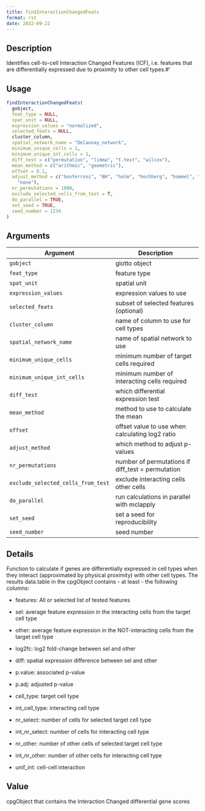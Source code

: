 ```yaml
--- 
title: findInteractionChangedFeats 
format: rst 
date: 2022-09-22 
--- 
```


## Description

Identifies cell-to-cell Interaction Changed Features (ICF),
 i.e. features that are differentially expressed due to proximity to other cell types.#'


## Usage

```r
findInteractionChangedFeats(
  gobject,
  feat_type = NULL,
  spat_unit = NULL,
  expression_values = "normalized",
  selected_feats = NULL,
  cluster_column,
  spatial_network_name = "Delaunay_network",
  minimum_unique_cells = 1,
  minimum_unique_int_cells = 1,
  diff_test = c("permutation", "limma", "t.test", "wilcox"),
  mean_method = c("arithmic", "geometric"),
  offset = 0.1,
  adjust_method = c("bonferroni", "BH", "holm", "hochberg", "hommel", "BY", "fdr",
    "none"),
  nr_permutations = 1000,
  exclude_selected_cells_from_test = T,
  do_parallel = TRUE,
  set_seed = TRUE,
  seed_number = 1234
)
```


## Arguments

Argument      |Description
------------- |----------------
`gobject`     |     giotto object
`feat_type`     |     feature type
`spat_unit`     |     spatial unit
`expression_values`     |     expression values to use
`selected_feats`     |     subset of selected features (optional)
`cluster_column`     |     name of column to use for cell types
`spatial_network_name`     |     name of spatial network to use
`minimum_unique_cells`     |     minimum number of target cells required
`minimum_unique_int_cells`     |     minimum number of interacting cells required
`diff_test`     |     which differential expression test
`mean_method`     |     method to use to calculate the mean
`offset`     |     offset value to use when calculating log2 ratio
`adjust_method`     |     which method to adjust p-values
`nr_permutations`     |     number of permutations if diff_test = permutation
`exclude_selected_cells_from_test`     |     exclude interacting cells other cells
`do_parallel`     |     run calculations in parallel with mclapply
`set_seed`     |     set a seed for reproducibility
`seed_number`     |     seed number


## Details

Function to calculate if genes are differentially expressed in cell types
 when they interact (approximated by physical proximity) with other cell types.
 The results data.table in the cpgObject contains - at least - the following columns:
   

*  features:  All or selected list of tested features   

*  sel:  average feature expression in the interacting cells from the target cell type    

*  other:  average feature expression in the NOT-interacting cells from the target cell type    

*  log2fc:  log2 fold-change between sel and other   

*  diff:  spatial expression difference between sel and other   

*  p.value:  associated p-value   

*  p.adj:  adjusted p-value   

*  cell_type:  target cell type   

*  int_cell_type:  interacting cell type   

*  nr_select:  number of cells for selected target cell type   

*  int_nr_select:  number of cells for interacting cell type   

*  nr_other:  number of other cells of selected target cell type   

*  int_nr_other:  number of other cells for interacting cell type   

*  unif_int:  cell-cell interaction


## Value

cpgObject that contains the Interaction Changed differential gene scores


